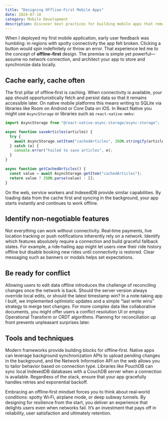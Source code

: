 ```yaml
---
title: "Designing Offline‑First Mobile Apps"
date: 2024-07-10
category: Mobile Development
description: Discover best practices for building mobile apps that remain functional without a network connection through caching, feature prioritization and conflict resolution.
---
```


When I deployed my first mobile application, early user feedback was humbling: in regions with spotty connectivity the app felt broken. Clicking a button would spin indefinitely or throw an error. That experience led me to the concept of **offline‑first** design. The premise is simple yet powerful—assume no network connection, and architect your app to store and synchronize data locally.

## Cache early, cache often

The first pillar of offline‑first is caching. When connectivity is available, your app should opportunistically fetch and persist data so that it remains accessible later. On native mobile platforms this means writing to SQLite via libraries like Room on Android or Core Data on iOS. In React Native you might use `AsyncStorage` or libraries such as `react-native-mmkv`:

```javascript showLineNumbers
import AsyncStorage from "@react-native-async-storage/async-storage";

async function saveArticles(articles) {
  try {
    await AsyncStorage.setItem("cachedArticles", JSON.stringify(articles));
  } catch (e) {
    console.error("Failed to save articles", e);
  }
}

async function getCachedArticles() {
  const value = await AsyncStorage.getItem("cachedArticles");
  return value ? JSON.parse(value) : [];
}
```

On the web, service workers and IndexedDB provide similar capabilities. By loading data from the cache first and syncing in the background, your app starts instantly and continues to work offline.

## Identify non‑negotiable features

Not everything can work without connectivity. Real‑time payments, live location tracking or push notifications inherently rely on a network. Identify which features absolutely require a connection and build graceful fallback states. For example, a ride‑hailing app might let users view their ride history offline but disable booking new rides until connectivity is restored. Clear messaging such as banners or modals helps set expectations.

## Be ready for conflict

Allowing users to edit data offline introduces the challenge of reconciling changes once the network is back. Should the server version always override local edits, or should the latest timestamp win? In a note‑taking app I built, we implemented optimistic updates and a simple “last write wins” strategy to merge text changes. For more complex data like collaborative documents, you might offer users a conflict resolution UI or employ Operational Transform or CRDT algorithms. Planning for reconciliation up front prevents unpleasant surprises later.

## Tools and techniques

Modern frameworks provide building blocks for offline‑first. Native apps can leverage background synchronization APIs to upload pending changes in the background, and the Network Information API on the web allows you to tailor behavior based on connection type. Libraries like PouchDB can sync local IndexedDB databases with a CouchDB server when a connection is available. Regardless of the stack, ensure that your app gracefully handles retries and exponential backoff.

Embracing an offline‑first mindset forces you to think about real‑world conditions: spotty Wi‑Fi, airplane mode, or deep subway tunnels. By designing for resilience from the start, you deliver an experience that delights users even when networks fail. It’s an investment that pays off in reliability, user satisfaction and ultimately retention.
